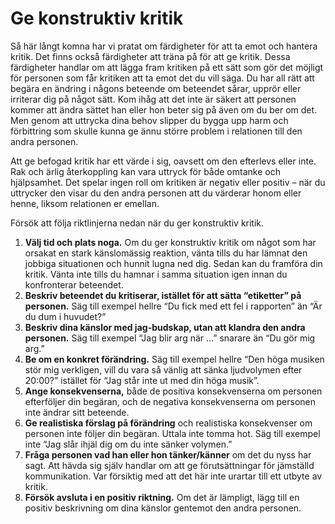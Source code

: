 # Ge konstruktiv kritik

Så här långt komna har vi pratat om färdigheter för att ta emot och
hantera kritik. Det finns också färdigheter att träna på för att ge
kritik. Dessa färdigheter handlar om att lägga fram kritiken på ett sätt
som gör det möjligt för personen som får kritiken att ta emot det du
vill säga. Du har all rätt att begära en ändring i någons beteende om
beteendet sårar, upprör eller irriterar dig på något sätt. Kom ihåg att
det inte är säkert att personen kommer att ändra sättet han eller hon
beter sig på även om du ber om det. Men genom att uttrycka dina behov
slipper du bygga upp harm och förbittring som skulle kunna ge ännu större
problem i relationen till den andra personen.

Att ge befogad kritik har ett värde i sig, oavsett om den efterlevs
eller inte. Rak och ärlig återkoppling kan vara uttryck för både omtanke
och hjälpsamhet. Det spelar ingen roll om kritiken är negativ eller
positiv -- när du uttrycker den visar du den andra personen att du
värderar honom eller henne, liksom relationen er emellan.

Försök att följa riktlinjerna nedan när du ger konstruktiv kritik.

1.  **Välj tid och plats noga.** Om du ger konstruktiv kritik om något
    som har orsakat en stark känslomässig reaktion, vänta tills du har
    lämnat den jobbiga situationen och hunnit lugna ned dig. Sedan kan
    du framföra din kritik. Vänta inte tills du hamnar i samma situation
    igen innan du konfronterar beteendet.
2.  **Beskriv beteendet du kritiserar, istället för att sätta
    "etiketter" på personen.** Säg till exempel hellre "Du fick med ett
    fel i rapporten" än "Är du dum i huvudet?"
3.  **Beskriv dina känslor med jag-budskap, utan att klandra den andra
    personen.** Säg till exempel "Jag blir arg när ..." snarare än "Du
    gör mig arg."
4.  **Be om en konkret förändring.** Säg till exempel hellre "Den höga
    musiken stör mig verkligen, vill du vara så vänlig att sänka
    ljudvolymen efter 20:00?" istället för "Jag står inte ut med din
    höga musik".
5.  **Ange konsekvenserna,** både de positiva konsekvenserna om personen
    efterföljer din begäran, och de negativa konsekvenserna om personen
    inte ändrar sitt beteende.
6.  **Ge realistiska förslag på förändring** och realistiska
    konsekvenser om personen inte följer din begäran. Uttala inte tomma
    hot. Säg till exempel inte "Jag slår ihjäl dig om du inte sänker
    volymen."
7.  **Fråga personen vad han eller hon tänker/känner** om det du nyss
    har sagt. Att hävda sig själv handlar om att ge förutsättningar för
    jämställd kommunikation. Var försiktig med att det här inte urartar
    till ett utbyte av kritik.
8.  **Försök avsluta i en positiv riktning.** Om det är lämpligt, lägg
    till en positiv beskrivning om dina känslor gentemot den andra
    personen.
